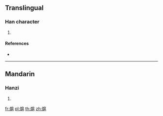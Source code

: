 ==Translingual==

===Han character===
{{Han char|rn=86|rad=火|as=11|sn=15|four=92817|canj=FHSU,FISU}}

# {{defn|Han|sort=火11}}

====References====
* {{Han ref|kx=0680.360|dkj=19347|dj=1092.120|hdz=32229.170|uh=71A9|ud=29097|bh=E668|bd=58984}}

----

==Mandarin==

===Hanzi===
{{cmn-hanzi|pin=[[āo]] ([[ao1]]), [[hù]] ([[hu4]])|wg=ao<sup>1</sup>, hu<sup>4</sup>}}

# {{defn|lang=cmn|sort=火11}}

[[fr:熩]]
[[pl:熩]]
[[th:熩]]
[[zh:熩]]